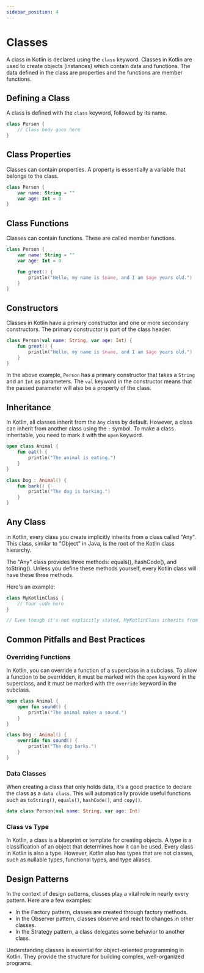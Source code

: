 ```yaml
---
sidebar_position: 4
---
```



# Classes

A class in Kotlin is declared using the `class` keyword. Classes in Kotlin are used to create objects (instances) which contain data and functions. The data defined in the class are properties and the functions are member functions.

## Defining a Class

A class is defined with the `class` keyword, followed by its name.

```kotlin title="ClassDefinition.kt"
class Person {
    // Class body goes here
}
```

## Class Properties

Classes can contain properties. A property is essentially a variable that belongs to the class.

```kotlin title="ClassProperties.kt"
class Person {
    var name: String = ""
    var age: Int = 0
}
```

## Class Functions

Classes can contain functions. These are called member functions.

```kotlin title="ClassFunctions.kt"
class Person {
    var name: String = ""
    var age: Int = 0

    fun greet() {
        println("Hello, my name is $name, and I am $age years old.")
    }
}
```

## Constructors

Classes in Kotlin have a primary constructor and one or more secondary constructors. The primary constructor is part of the class header.

```kotlin title="ClassConstructor.kt"
class Person(val name: String, var age: Int) {
    fun greet() {
        println("Hello, my name is $name, and I am $age years old.")
    }
}
```

In the above example, `Person` has a primary constructor that takes a `String` and an `Int` as parameters. The `val` keyword in the constructor means that the passed parameter will also be a property of the class.

## Inheritance

In Kotlin, all classes inherit from the `Any` class by default. However, a class can inherit from another class using the `:` symbol. To make a class inheritable, you need to mark it with the `open` keyword.

```kotlin title="ClassInheritance.kt"
open class Animal {
    fun eat() {
        println("The animal is eating.")
    }
}

class Dog : Animal() {
    fun bark() {
        println("The dog is barking.")
    }
}
```

## Any Class

in Kotlin, every class you create implicitly inherits from a class called "Any". This class, similar to "Object" in Java, is the root of the Kotlin class hierarchy. 

The "Any" class provides three methods: equals(), hashCode(), and toString(). Unless you define these methods yourself, every Kotlin class will have these three methods.

Here's an example:

```kotlin title="AnyClass.kt"
class MyKotlinClass {
    // Your code here
}

// Even though it's not explicitly stated, MyKotlinClass inherits from Any
```

## Common Pitfalls and Best Practices

### Overriding Functions

In Kotlin, you can override a function of a superclass in a subclass. To allow a function to be overridden, it must be marked with the `open` keyword in the superclass, and it must be marked with the `override` keyword in the subclass.

```kotlin title="FunctionOverriding.kt"
open class Animal {
    open fun sound() {
        println("The animal makes a sound.")
    }
}

class Dog : Animal() {
    override fun sound() {
        println("The dog barks.")
    }
}
```

### Data Classes

When creating a class that only holds data, it's a good practice to declare the class as a `data class`. This will automatically provide useful functions such as `toString()`, `equals()`, `hashCode()`, and `copy()`.

```kotlin title="DataClass.kt"
data class Person(val name: String, var age: Int)
```

### Class vs Type

In Kotlin, a class is a blueprint or template for creating objects. A type is a classification of an object that determines how it can be used. Every class in Kotlin is also a type. However, Kotlin also has types that are not classes, such as nullable types, functional types, and type aliases.

## Design Patterns

In the context of design patterns, classes play a vital role in nearly every pattern. Here are a few examples:

- In the Factory pattern, classes are created through factory methods.
- In the Observer pattern, classes observe and react to changes in other classes.
- In the Strategy pattern, a class delegates some behavior to another class.

Understanding classes is essential for object-oriented programming in Kotlin. They provide the structure for building complex, well-organized programs.

<DocCardList />